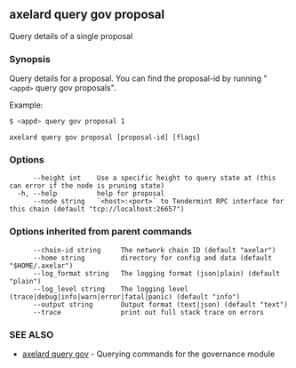 ## axelard query gov proposal

Query details of a single proposal

### Synopsis

Query details for a proposal. You can find the
proposal-id by running "`<appd>` query gov proposals".

Example:

```bash
$ <appd> query gov proposal 1
```

```
axelard query gov proposal [proposal-id] [flags]
```

### Options

```
      --height int    Use a specific height to query state at (this can error if the node is pruning state)
  -h, --help          help for proposal
      --node string   `<host>:<port>` to Tendermint RPC interface for this chain (default "tcp://localhost:26657")
```

### Options inherited from parent commands

```
      --chain-id string     The network chain ID (default "axelar")
      --home string         directory for config and data (default "$HOME/.axelar")
      --log_format string   The logging format (json|plain) (default "plain")
      --log_level string    The logging level (trace|debug|info|warn|error|fatal|panic) (default "info")
      --output string       Output format (text|json) (default "text")
      --trace               print out full stack trace on errors
```

### SEE ALSO

- [axelard query gov](/cli-docs/v0_31_3/axelard_query_gov) - Querying commands for the governance module
